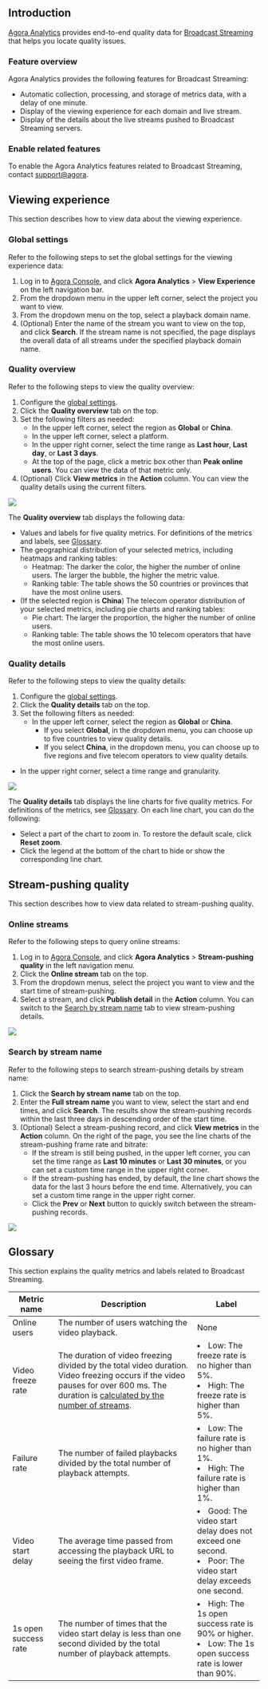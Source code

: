 ## Introduction

[Agora Analytics](https://docs.agora.io/en/Agora%20Analytics/aa_guide?platform=All%20Platforms) provides end-to-end quality data for [Broadcast Streaming](https://docs.agora.io/en/fusion-cdn-streaming/product_fusion_cdn?platform=RESTful) that helps you locate quality issues.

### Feature overview

Agora Analytics provides the following features for Broadcast Streaming:

- Automatic collection, processing, and storage of metrics data, with a delay of one minute.
- Display of the viewing experience for each domain and live stream.
- Display of the details about the live streams pushed to Broadcast Streaming servers.

### Enable related features

To enable the Agora Analytics features related to Broadcast Streaming, contact [support@agora](mailto:support@agora.io).

## Viewing experience

This section describes how to view data about the viewing experience.

### <a name="global"></a>Global settings

Refer to the following steps to set the global settings for the viewing experience data:

1. Log in to [Agora Console](https://dashboard.agora.io/), and click **Agora Analytics** > **View Experience** on the left navigation bar.
2. From the dropdown menu in the upper left corner, select the project you want to view.
3. From the dropdown menu on the top, select a playback domain name.
4. (Optional) Enter the name of the stream you want to view on the top, and click **Search**. If the stream name is not specified, the page displays the overall data of all streams under the specified playback domain name.

### Quality overview

Refer to the following steps to view the quality overview:

1. Configure the [global settings](#global).
1. Click the **Quality overview** tab on the top.
2. Set the following filters as needed:
   - In the upper left corner, select the region as **Global** or **China**.
   - In the upper left corner, select a platform.
   - In the upper right corner, select the time range as **Last hour**, **Last day**, or **Last 3 days**.
   - At the top of the page, click a metric box other than **Peak online users**. You can view the data of that metric only.
3. (Optional) Click **View metrics** in the **Action** column. You can view the quality details using the current filters.

![](https://web-cdn.agora.io/docs-files/1660891909438)

The **Quality overview** tab displays the following data:

- Values and labels for five quality metrics. For definitions of the metrics and labels, see [Glossary](#terms).
- The geographical distribution of your selected metrics, including heatmaps and ranking tables:
   - Heatmap: The darker the color, the higher the number of online users. The larger the bubble, the higher the metric value.
   - Ranking table: The table shows the 50 countries or provinces that have the most online users.
- (If the selected region is **China**) The telecom operator distribution of your selected metrics, including pie charts and ranking tables:
   - Pie chart: The larger the proportion, the higher the number of online users.
   - Ranking table: The table shows the 10 telecom operators that have the most online users.

### Quality details

Refer to the following steps to view the quality details:

1. Configure the [global settings](#global).
2. Click the **Quality details** tab on the top.
3. Set the following filters as needed:
   - In the upper left corner, select the region as **Global** or **China**.
      - If you select **Global**, in the dropdown menu, you can choose up to five countries to view quality details.
      - If you select **China**, in the dropdown menu, you can choose up to five regions and five telecom operators to view quality details.
- In the upper right corner, select a time range and granularity.

![](https://web-cdn.agora.io/docs-files/1660891929495)

The **Quality details** tab displays the line charts for five quality metrics. For definitions of the metrics, see [Glossary](#terms). On each line chart, you can do the following:

- Select a part of the chart to zoom in. To restore the default scale, click **Reset zoom**.
- Click the legend at the bottom of the chart to hide or show the corresponding line chart.

## Stream-pushing quality

This section describes how to view data related to stream-pushing quality.

### Online streams

Refer to the following steps to query online streams:

1. Log in to [Agora Console](https://dashboard.agora.io/), and click **Agora Analytics** > **Stream-pushing quality** in the left navigation menu.
2. Click the **Online stream** tab on the top.
2. From the dropdown menus, select the project you want to view and the start time of stream-pushing.
3. Select a stream, and click **Publish detail** in the **Action** column. You can switch to the [Search by stream name](#search-by-stream-name) tab to view stream-pushing details.

![](https://web-cdn.agora.io/docs-files/1660891965196)

### Search by stream name

Refer to the following steps to search stream-pushing details by stream name:

1. Click the **Search by stream name** tab on the top.
3. Enter the **Full stream name** you want to view, select the start and end times, and click **Search**. The results show the stream-pushing records within the last three days in descending order of the start time.
4. (Optional) Select a stream-pushing record, and click **View metrics** in the **Action** column. On the right of the page, you see the line charts of the stream-pushing frame rate and bitrate:
   - If the stream is still being pushed, in the upper left corner, you can set the time range as **Last 10 minutes** or **Last 30 minutes**, or you can set a custom time range in the upper right corner.
   - If the stream-pushing has ended, by default, the line chart shows the data for the last 3 hours before the end time. Alternatively, you can set a custom time range in the upper right corner.
   - Click the **Prev** or **Next** button to quickly switch between the stream-pushing records.

![](https://web-cdn.agora.io/docs-files/1660892020914)

## <a name="terms"></a>Glossary

This section explains the quality metrics and labels related to Broadcast Streaming.

| Metric name          | Description                                                  | Label                                                        |
| -------------------- | ------------------------------------------------------------ | ------------------------------------------------------------ |
| Online users         | The number of users watching the video playback.             | None                                                         |
| Video freeze rate    | The duration of video freezing divided by the total video duration. Video freezing occurs if the video pauses for over 600 ms. The duration is [calculated by the number of streams](https://docs.agora.io/en/InteractiveBroadcast/faq/billing_basis). | <li>Low: The freeze rate is no higher than 5%.</li><li>High: The freeze rate is higher than 5%.</li> |
| Failure rate         | The number of failed playbacks divided by the total number of playback attempts. | <li>Low: The failure rate is no higher than 1%.</li><li>High: The failure rate is higher than 1%.</li> |
| Video start delay    | The average time passed from accessing the playback URL to seeing the first video frame. | <li>Good: The video start delay does not exceed one second.</li><li>Poor: The video start delay exceeds one second.</li> |
| 1s open success rate | The number of times that the video start delay is less than one second divided by the total number of playback attempts. | <li>High: The 1s open success rate is 90% or higher.</li><li>Low: The 1s open success rate is lower than 90%.</li> |